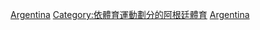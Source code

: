 {{Commons cat|Field hockey in Argentina}}

[[Category:各國曲棍球|Argentina]]
[[Category:依體育運動劃分的阿根廷體育|Category:依體育運動劃分的阿根廷體育]]
[[Category:南美洲曲棍球|Argentina]]